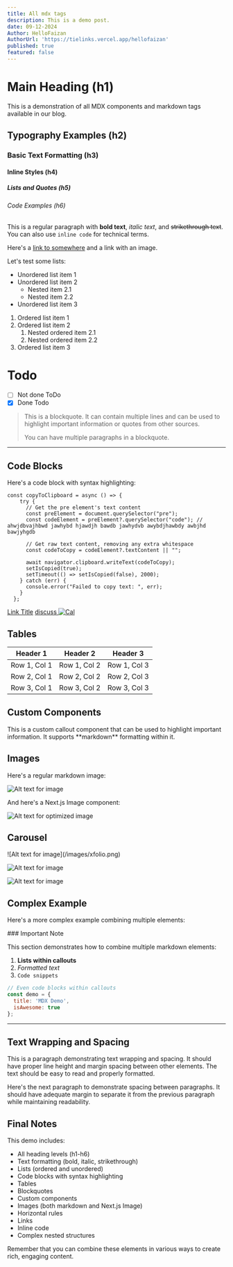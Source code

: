 ```yaml
---
title: All mdx tags
description: This is a demo post.
date: 09-12-2024
Author: HelloFaizan
AuthorUrl: 'https://tielinks.vercel.app/hellofaizan'
published: true
featured: false
---
```



# Main Heading (h1)
This is a demonstration of all MDX components and markdown tags available in our blog.

## Typography Examples (h2)

### Basic Text Formatting (h3)

#### Inline Styles (h4)

##### Lists and Quotes (h5)

###### Code Examples (h6)

This is a regular paragraph with **bold text**, *italic text*, and ~~strikethrough text~~. You can also use `inline code` for technical terms.

Here's a [link to somewhere](https://example.com) and a link with an image.

Let's test some lists:

* Unordered list item 1
* Unordered list item 2
  * Nested item 2.1
  * Nested item 2.2
* Unordered list item 3

1. Ordered list item 1
2. Ordered list item 2
   1. Nested ordered item 2.1
   2. Nested ordered item 2.2
3. Ordered list item 3

# Todo

- [ ] Not done ToDo
- [X] Done Todo

> This is a blockquote. It can contain multiple lines and can be used to highlight important information or quotes from other sources.
> 
> You can have multiple paragraphs in a blockquote.

---

## Code Blocks

Here's a code block with syntax highlighting:

```tsx {4, 5} showLineNumbers /async/
const copyToClipboard = async () => {
    try {
      // Get the pre element's text content
      const preElement = document.querySelector("pre");
      const codeElement = preElement?.querySelector("code"); // ahwjdbvajhbwd jawhybd hjawdjh bawdb jawhydvb awybdjhawbdy awbjhd bawjyhgdb

      // Get raw text content, removing any extra whitespace
      const codeToCopy = codeElement?.textContent || "";

      await navigator.clipboard.writeText(codeToCopy);
      setIsCopied(true);
      setTimeout(() => setIsCopied(false), 2000);
    } catch (err) {
      console.error("Failed to copy text: ", err);
    }
  };
```

[Link Title](https://hellofaizan.com) [discuss ![Cal](/companylogo/calcom.svg)](https://cal.com/hellofaizan/personalmeet)

## Tables

| Header 1 | Header 2 | Header 3 |
|----------|----------|----------|
| Row 1, Col 1 | Row 1, Col 2 | Row 1, Col 3 |
| Row 2, Col 1 | Row 2, Col 2 | Row 2, Col 3 |
| Row 3, Col 1 | Row 3, Col 2 | Row 3, Col 3 |

## Custom Components

<Callout type="warning">
  This is a custom callout component that can be used to highlight important information.
  It supports **markdown** formatting within it.
</Callout>

<SectionSeparator title="PROJECTS" link="/projects" />

<Youtube id="tSI98g3PDyE" />

## Images

Here's a regular markdown image:

![Alt text for image](https://images5.alphacoders.com/130/thumb-1920-1305448.jpg)

And here's a Next.js Image component:

<Image
  src="https://images5.alphacoders.com/130/thumb-1920-1305448.jpg"
  alt="Alt text for optimized image"
  width={800}
  height={400}
/>

## Carousel

<Carousel>
![Alt text for image](/images/xfolio.png)

![Alt text for image](/images/dev.png)

![Alt text for image](/images/banner.png)
</Carousel>

## Complex Example

Here's a more complex example combining multiple elements:

<Callout>
  ### Important Note

  This section demonstrates how to combine multiple markdown elements:

  1. **Lists within callouts**
  2. *Formatted text*
  3. `Code snippets`

  ```javascript
  // Even code blocks within callouts
  const demo = {
    title: 'MDX Demo',
    isAwesome: true
  };
  ```
</Callout>

---

## Text Wrapping and Spacing

This is a paragraph demonstrating text wrapping and spacing. It should have proper line height and margin spacing between other elements. The text should be easy to read and properly formatted.

Here's the next paragraph to demonstrate spacing between paragraphs. It should have adequate margin to separate it from the previous paragraph while maintaining readability.

## Final Notes

This demo includes:
* All heading levels (h1-h6)
* Text formatting (bold, italic, strikethrough)
* Lists (ordered and unordered)
* Code blocks with syntax highlighting
* Tables
* Blockquotes
* Custom components
* Images (both markdown and Next.js Image)
* Horizontal rules
* Links
* Inline code
* Complex nested structures

Remember that you can combine these elements in various ways to create rich, engaging content.

